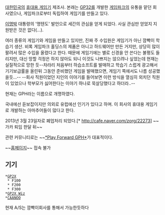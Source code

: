 [[대한민국]]의 [[휴대용 게임기]] 제조사. 본래는 [[GP32]]를 개발한 [[게임파크]]의 유통을 맡던 회사였으나, 게임파크로부터 독립하여 게임기를 만들고 있다.

[[이명박]] 대통령의 '명텐도' 발언으로 세간의 관심을 얻게 되었다. 사실 관심만 얻었지 지원받은 것은 없다(...).

여러 종류의 게임기와 게임을 만들고 있지만, 진짜 주 수입원은 게임기가 아닌 깜빡이 학습기 생산. 비록 게임파크 홀딩스의 제품은 아니고 하드웨어만 만든 거지만, 상당히 많이 팔려서 많은 수입을 올렸다고 한다. 때문에 게임기에는 별로 신경을 안 쓴다는 불평도 들리지만, 대신 망할 걱정은 하지 않아도 되니 이것도 나쁘지는 않으려나 싶었는데 현재는 실질적으로 망한 듯--차라리 처음부터 하습소프트를 발매하고 학습기 스럽게 광고해서 기기보급률을 올린뒤 그동안 준비했던 게임을 발매했으면, 게임기 쪽에서도 나름 성공했을듯...--
--회사 직원이었던 지인의 이야기를 들어보면 이런 방식을 열심히 외치던 직원이 있었으나 학부모가 싫어한다는 이야기 하나로 묵살당했다고 하더라..--

현재는 GPH라는 이름으로 개명하였다.

국내에선 듣보잡이지만 의외로 유럽에선 인기가 있다고 하며. 이 회사의 휴대용 게임기로 개발하는 아마추어들이 많다고 한다.

2013년 3월 23일자로 폐업처리 되었다.[* http://cafe.naver.com/zorg/22273] ~~가카 퇴임 한달 뒤~~

관련 커뮤니티로는 ~~[http://cafe.naver.com/zorg/ *Play Forward GPH*]가 대표적이다.

~~[http://globalgph.co.kr/ 홈페이지]~~ 접속 불가

== 기기 ==
 *[[GP2X]]
  * F100
  * F200
  * F300
 *[[GP2X Wiz]]
 *[[CAANOO]]

현재 A/S는 깜빡이회사를 통해서 가능한듯하다
